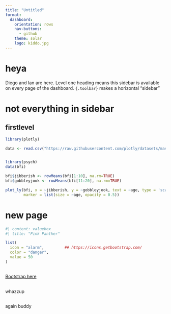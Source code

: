 ```yaml
---
title: "Untitled"
format: 
  dashboard:
    orientation: rows
    nav-buttons: 
      - github
    theme: solar
    logo: kiddo.jpg
---
```


# heya {.sidebar}

Diego and Ian are here. Level one heading means this sidebar is available on every page of the dashboard. `{.toolbar}` makes a horizontal "sidebar"

# not everything in sidebar

## firstlevel 

```r
library(plotly)

data <- read.csv("https://raw.githubusercontent.com/plotly/datasets/master/school_earnings.csv")


library(psych)
data(bfi)

bfi$jibberish <- rowMeans(bfi[1:10], na.rm=TRUE)
bfi$gobbleyjook <- rowMeans(bfi[11:20], na.rm=TRUE)

plot_ly(bfi, x = ~jibberish, y = ~gobbleyjook, text = ~age, type = 'scatter', mode = 'markers', color=~gender,
        marker = list(size = ~age, opacity = 0.5))

```

# new page

```r
#| content: valuebox
#| title: "Pink Panther"

list(
  icon = "alarm",         ## https://icons.getbootstrap.com/
  color = "danger",
  value = 50
)

```

##

[Bootstrap here](https://icons.getbootstrap.com/)

##

whazzup

##

again buddy
